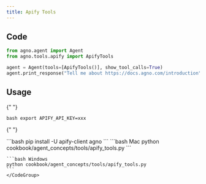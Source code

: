 ```yaml
---
title: Apify Tools
---
```


## Code

```python cookbook/agent_concepts/tools/apify_tools.py
from agno.agent import Agent
from agno.tools.apify import ApifyTools

agent = Agent(tools=[ApifyTools()], show_tool_calls=True)
agent.print_response("Tell me about https://docs.agno.com/introduction", markdown=True)
```

## Usage

<Steps>
  <Snippet file="create-venv-step.mdx" />

{" "}

<Step title="Set your API key">```bash export APIFY_API_KEY=xxx ```</Step>

{" "}

<Step title="Install libraries">
  ```bash pip install -U apify-client agno ```
</Step>

  <Step title="Run Agent">
    <CodeGroup>
    ```bash Mac
    python cookbook/agent_concepts/tools/apify_tools.py
    ```

    ```bash Windows
    python cookbook/agent_concepts/tools/apify_tools.py
    ```
    </CodeGroup>

  </Step>
</Steps>

